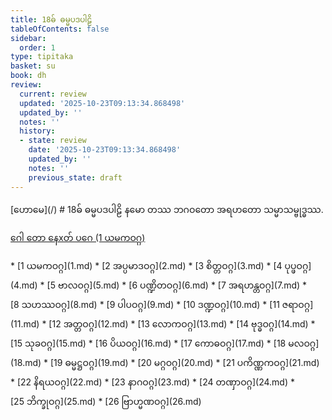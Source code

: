 ```yaml
---
title: 18ဓ် ဓမ္မပဒပါဠိ
tableOfContents: false
sidebar:
  order: 1
type: tipitaka
basket: su
book: dh
review:
  current: review
  updated: '2025-10-23T09:13:34.868498'
  updated_by: ''
  notes: ''
  history:
  - state: review
    date: '2025-10-23T09:13:34.868498'
    updated_by: ''
    notes: ''
    previous_state: draft
---
```



<ReviewStatus review={frontmatter.review} showDetails={true} />

<HypothesisAnnotation frontmatter={frontmatter} />

<Paragraph type="center" book="dh">
[ဟောမေ](/)
</Paragraph>

<Paragraph type="center" book="dh">
# 18ဓ် ဓမ္မပဒပါဠိ
</Paragraph>

<Paragraph number="1" type="center" book="dh">
နမော တဿ ဘဂဝတော အရဟတော သမ္မာသမ္ဗုဒ္ဓဿ.

[ဂေါ တော နေxတ် ပဂေ (1 ယမကဝဂ္ဂ)](1.md)



</Paragraph>

<TableOfContents book="dh" section="18">
* [1 ယမကဝဂ္ဂ](1.md)
* [2 အပ္ပမာဒဝဂ္ဂ](2.md)
* [3 စိတ္တဝဂ္ဂ](3.md)
* [4 ပုပ္ဖဝဂ္ဂ](4.md)
* [5 ဗာလဝဂ္ဂ](5.md)
* [6 ပဏ္ဍိတဝဂ္ဂ](6.md)
* [7 အရဟန္တဝဂ္ဂ](7.md)
* [8 သဟဿဝဂ္ဂ](8.md)
* [9 ပါပဝဂ္ဂ](9.md)
* [10 ဒဏ္ဍဝဂ္ဂ](10.md)
* [11 ဇရာဝဂ္ဂ](11.md)
* [12 အတ္တဝဂ္ဂ](12.md)
* [13 လောကဝဂ္ဂ](13.md)
* [14 ဗုဒ္ဓဝဂ္ဂ](14.md)
* [15 သုခဝဂ္ဂ](15.md)
* [16 ပိယဝဂ္ဂ](16.md)
* [17 ကောဓဝဂ္ဂ](17.md)
* [18 မလဝဂ္ဂ](18.md)
* [19 ဓမ္မဋ္ဌဝဂ္ဂ](19.md)
* [20 မဂ္ဂဝဂ္ဂ](20.md)
* [21 ပကိဏ္ဏကဝဂ္ဂ](21.md)
* [22 နိရယဝဂ္ဂ](22.md)
* [23 နာဂဝဂ္ဂ](23.md)
* [24 တဏှာဝဂ္ဂ](24.md)
* [25 ဘိက္ခုဝဂ္ဂ](25.md)
* [26 ဗြာဟ္မဏဝဂ္ဂ](26.md)
</TableOfContents>